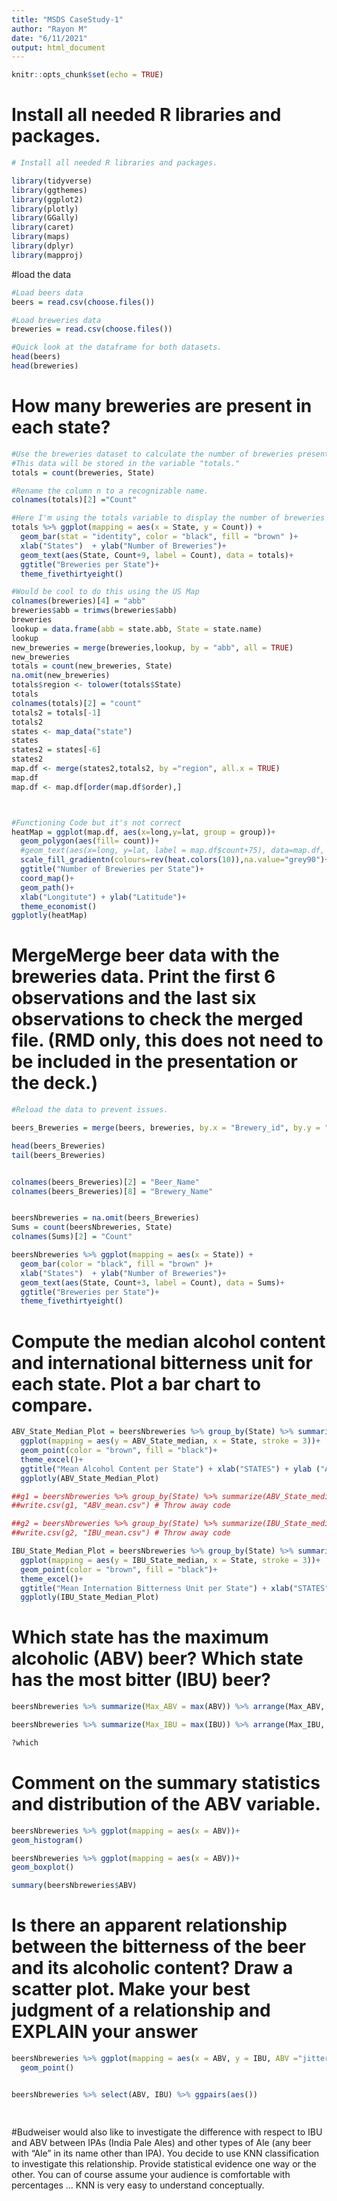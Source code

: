 ```yaml
---
title: "MSDS CaseStudy-1"
author: "Rayon M"
date: "6/11/2021"
output: html_document
---
```


```r
knitr::opts_chunk$set(echo = TRUE)
```


# Install all needed R libraries and packages.


```r

# Install all needed R libraries and packages.

library(tidyverse)
library(ggthemes)
library(ggplot2)
library(plotly)
library(GGally)
library(caret)
library(maps)
library(dplyr)
library(mapproj)

```

#load the data

```r

#Load beers data
beers = read.csv(choose.files())

#Load breweries data
breweries = read.csv(choose.files())

#Quick look at the dataframe for both datasets.
head(beers)
head(breweries)


```

# How many breweries are present in each state?

```r

#Use the breweries dataset to calculate the number of breweries present in each State.
#This data will be stored in the variable "totals."
totals = count(breweries, State)

#Rename the column n to a recognizable name.
colnames(totals)[2] ="Count"

#Here I'm using the totals variable to display the number of breweries per State.
totals %>% ggplot(mapping = aes(x = State, y = Count)) +
  geom_bar(stat = "identity", color = "black", fill = "brown" )+
  xlab("States")  + ylab("Number of Breweries")+
  geom_text(aes(State, Count+9, label = Count), data = totals)+
  ggtitle("Breweries per State")+
  theme_fivethirtyeight()

#Would be cool to do this using the US Map
colnames(breweries)[4] = "abb"
breweries$abb = trimws(breweries$abb)
breweries
lookup = data.frame(abb = state.abb, State = state.name)
lookup
new_breweries = merge(breweries,lookup, by = "abb", all = TRUE)
new_breweries
totals = count(new_breweries, State)
na.omit(new_breweries)
totals$region <- tolower(totals$State)
totals
colnames(totals)[2] = "count"
totals2 = totals[-1]
totals2
states <- map_data("state")
states
states2 = states[-6]
states2
map.df <- merge(states2,totals2, by ="region", all.x = TRUE)
map.df
map.df <- map.df[order(map.df$order),]



#Functioning Code but it's not correct
heatMap = ggplot(map.df, aes(x=long,y=lat, group = group))+
  geom_polygon(aes(fill= count))+
  #geom_text(aes(x=long, y=lat, label = map.df$count+75), data=map.df, col="black", cex=3)+
  scale_fill_gradientn(colours=rev(heat.colors(10)),na.value="grey90")+
  ggtitle("Number of Breweries per State")+
  coord_map()+
  geom_path()+
  xlab("Longitute") + ylab("Latitude")+
  theme_economist()
ggplotly(heatMap)

```


# MergeMerge beer data with the breweries data. Print the first 6 observations and the last six observations to check the merged file.  (RMD only, this does not need to be included in the presentation or the deck.)

```r
#Reload the data to prevent issues.

beers_Breweries = merge(beers, breweries, by.x = "Brewery_id", by.y = "Brew_ID")

head(beers_Breweries)
tail(beers_Breweries)


colnames(beers_Breweries)[2] = "Beer_Name"
colnames(beers_Breweries)[8] = "Brewery_Name"


beersNbreweries = na.omit(beers_Breweries)
Sums = count(beersNbreweries, State)
colnames(Sums)[2] = "Count"

beersNbreweries %>% ggplot(mapping = aes(x = State)) +
  geom_bar(color = "black", fill = "brown" )+
  xlab("States")  + ylab("Number of Breweries")+
  geom_text(aes(State, Count+3, label = Count), data = Sums)+
  ggtitle("Breweries per State")+
  theme_fivethirtyeight()

```

# Compute the median alcohol content and international bitterness unit for each state. Plot a bar chart to compare.

```r

ABV_State_Median_Plot = beersNbreweries %>% group_by(State) %>% summarize(ABV_State_median = median(ABV)) %>%
  ggplot(mapping = aes(y = ABV_State_median, x = State, stroke = 3))+
  geom_point(color = "brown", fill = "black")+
  theme_excel()+
  ggtitle("Mean Alcohol Content per State") + xlab("STATES") + ylab ("ABV Mean")
  ggplotly(ABV_State_Median_Plot)

##g1 = beersNbreweries %>% group_by(State) %>% summarize(ABV_State_median = median(ABV)) # Throw away code
##write.csv(g1, "ABV_mean.csv") # Throw away code

##g2 = beersNbreweries %>% group_by(State) %>% summarize(IBU_State_median = median(IBU)) # Throw away code
##write.csv(g2, "IBU_mean.csv") # Throw away code

IBU_State_Median_Plot = beersNbreweries %>% group_by(State) %>% summarize(IBU_State_median = median(IBU)) %>%
  ggplot(mapping = aes(y = IBU_State_median, x = State, stroke = 3))+
  geom_point(color = "brown", fill = "black")+
  theme_excel()+
  ggtitle("Mean Internation Bitterness Unit per State") + xlab("STATES") + ylab ("IBU Mean")
  ggplotly(IBU_State_Median_Plot)

```
# Which state has the maximum alcoholic (ABV) beer? Which state has the most bitter (IBU) beer?

```r

beersNbreweries %>% summarize(Max_ABV = max(ABV)) %>% arrange(Max_ABV, by_group = TRUE)

beersNbreweries %>% summarize(Max_IBU = max(IBU)) %>% arrange(Max_IBU, by_group = TRUE)

?which
```

# Comment on the summary statistics and distribution of the ABV variable.

```r

beersNbreweries %>% ggplot(mapping = aes(x = ABV))+
geom_histogram()

beersNbreweries %>% ggplot(mapping = aes(x = ABV))+
geom_boxplot()

summary(beersNbreweries$ABV)

```

# Is there an apparent relationship between the bitterness of the beer and its alcoholic content? Draw a scatter plot.  Make your best judgment of a relationship and EXPLAIN your answer

```r

beersNbreweries %>% ggplot(mapping = aes(x = ABV, y = IBU, ABV ="jitter", color = State)) +
  geom_point()


beersNbreweries %>% select(ABV, IBU) %>% ggpairs(aes())

  


```

#Budweiser would also like to investigate the difference with respect to IBU and ABV between IPAs (India Pale Ales) and other types of Ale (any beer with “Ale” in its name other than IPA).  You decide to use KNN classification to investigate this relationship.  Provide statistical evidence one way or the other. You can of course assume your audience is comfortable with percentages … KNN is very easy to understand conceptually.


```r


```

